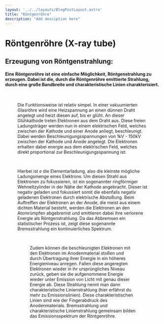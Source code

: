 ```yaml
---
layout: '../../layouts/BlogPostLayout.astro'
title: "Röntgenröhre"
description: "Add desciption here"
---
```


# Röntgenröhre (X-ray tube)

## Erzeugung von Röntgenstrahlung:

#### Eine Röntgenröhre ist eine einfache Möglichkeit, Röntgenstrahlung zu erzeugen. Dabei ist die, durch die Röntgenröhre emittierte Strahlung, durch eine große Bandbreite und charakteristische Linien charakterisiert. 

<Figure url="/src/imgs/keywords/Xray_tube.png" text="example caption"/>
&nbsp;

Die Funktionsweise ist relativ simpel. In einer vakuumierten Glasröhre wird eine Heizspannung an einen dünnen Draht angelegt und heizt diesen auf, bis er glüht. An dieser Glühkathode treten Elektronen aus dem Draht aus. Diese freien Ladungsträger werden nun in einem elektrischen Feld, welches zwischen der Kathode und einer Anode anliegt, beschleunigt. Dabei werden Beschleunigungsspannungen von 1kV - 150kV zwischen der Kathode und Anode angelegt. Die Elektronen erhalten dabei energie aus dem elektrischen Feld, welches direkt proportional zur Beschleunigungsspannung ist:

<LaTeX formula='E_{kin} = U_e \cdot e' />
&nbsp;

Hierbei ist *e* die Elementarladung, also die kleinste mögliche Ladungsmenge eines Elektrons. Um diesen Strahl aus Elektronen zu fokussieren, ist ein sogenannter ringförmiger Wehneltzylinder in der Nähe der Kathode angebracht. Dieser ist negativ geladen und fokussiert somit die ebenfalls negativ geladenen Elektronen durch elektrische Abstoßung. Beim Auftreffen der Elektronen an der Anode, die meist aus einem dichten Material besteht, werden die Elektronen an den Atomrümpfen abgebremst und emittieren dabei ihre verlorene Energie als Röntgenstrahlung. Da das Abbremsen ein statistischer Prozess ist, zeigt diese sogenannte Bremsstrahlung ein kontinuierliches Spektrum. 

<Figure url="/src/imgs/keywords/5090.png" text="example caption" />
&nbsp;

Zudem können die beschleunigten Elektronen mit den Elektronen im Anodenmaterial stoßen und durch Übertragung ihrer Energie in ein höheres Energieniveau anregen. Fallen diese angeregten Elektronen wieder in ihr ursprüngliches Niveau zurück, geben sie die aufgenommene Energie wieder unter Emission von Licht mit genau dieser Energie ab. Diese Strahlung nennt man dann charakteristische Linienstrahlung (hier erfährst du mehr zu Emissionslinien). Diese charakteristischen Linien sind wie der Fingerabdruck des Anodenmaterials. Bremsstrahlung und charakteristische Linienstrahlung gemeinsam bilden das Emissionsspektrum der Röntgenröhre.

